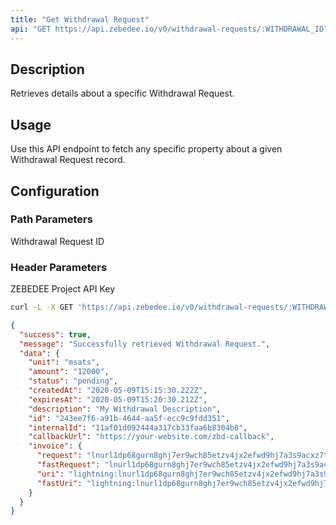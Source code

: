 ```yaml
---
title: "Get Withdrawal Request"
api: "GET https://api.zebedee.io/v0/withdrawal-requests/:WITHDRAWAL_ID"
---
```


## Description

Retrieves details about a specific Withdrawal Request.

## Usage

Use this API endpoint to fetch any specific property about a given Withdrawal Request record.

## Configuration

### Path Parameters

<ParamField required path="WITHDRAWAL_ID" type="string">
  Withdrawal Request ID
</ParamField>

### Header Parameters

<ParamField required header="apikey" type="string">
  ZEBEDEE Project API Key
</ParamField>

<RequestExample>

```bash Request
curl -L -X GET 'https://api.zebedee.io/v0/withdrawal-requests/:WITHDRAWAL_ID'
```

</RequestExample>

<ResponseExample>

```json Response
{
  "success": true,
  "message": "Successfully retrieved Withdrawal Request.",
  "data": {
    "unit": "msats",
    "amount": "12000",
    "status": "pending",
    "createdAt": "2020-05-09T15:15:30.222Z",
    "expiresAt": "2020-05-09T15:20:30.212Z",
    "description": "My Withdrawal Description",
    "id": "243ee7f6-a91b-4644-aa5f-ecc9c9fdd351",
    "internalId": "11af01d092444a317cb33faa6b8304b8",
    "callbackUrl": "https://your-website.com/zbd-callback",
    "invoice": {
      "request": "lnurl1dp68gurn8ghj7er9wch85etzv4jx2efwd9hj7a3s9acxz7tvdaskgtthd96xserjv9mkzmpdwfjhzat9wd6r7um9vdex2apaxfsnqvmz8pjx2ephxucnzdphxa3xzd3kvfjk2vnyxejnzdf3x93n2e3evesnsetyxsenzvesvdjrxdtrv9jxxdnzxaskxvm9vscrzeg58h24k",
      "fastRequest": "lnurl1dp68gurn8ghj7er9wch85etzv4jx2efwd9hj7a3s9acxz7tvdaskgtthd96xserjv9mkzmpdwfjhzat9wd6r7arpvu7hw6t5dpj8ycth2fjhzat9wd6zv6e385exzvpnvguxgetyxumnzvf5xumkycfkxe3x2efjvsmx2vf4xyckxdtx89nxzwr9vs6rxvfnxp3kgve4vdskgcekvgmkzcenv4jrqvt9yekkjmjhd96xserjv9mkzcnvv57nzv3sxqczvmtp0ptkjargv3exzampvfkx20f3xgcrqvpxv3jkvct4d36ygetnvdexjur5d9hku02d0ys9w6t5dpj8ycthv9kzq3r9wd3hy6tsw35k7m3xvdskcmrzv93kk0tgw368que69uhkgetk9eax2cn9v3jk2tnfduhhvvp0wpex7cm9wdej6amfw35xgunpwaskcttjv4ch2etnwsvtdjtq",
      "uri": "lightning:lnurl1dp68gurn8ghj7er9wch85etzv4jx2efwd9hj7a3s9acxz7tvdaskgtthd96xserjv9mkzmpdwfjhzat9wd6r7um9vdex2apaxfsnqvmz8pjx2ephxucnzdphxa3xzd3kvfjk2vnyxejnzdf3x93n2e3evesnsetyxsenzvesvdjrxdtrv9jxxdnzxaskxvm9vscrzeg58h24k",
      "fastUri": "lightning:lnurl1dp68gurn8ghj7er9wch85etzv4jx2efwd9hj7a3s9acxz7tvdaskgtthd96xserjv9mkzmpdwfjhzat9wd6r7arpvu7hw6t5dpj8ycth2fjhzat9wd6zv6e385exzvpnvguxgetyxumnzvf5xumkycfkxe3x2efjvsmx2vf4xyckxdtx89nxzwr9vs6rxvfnxp3kgve4vdskgcekvgmkzcenv4jrqvt9yekkjmjhd96xserjv9mkzcnvv57nzv3sxqczvmtp0ptkjargv3exzampvfkx20f3xgcrqvpxv3jkvct4d36ygetnvdexjur5d9hku02d0ys9w6t5dpj8ycthv9kzq3r9wd3hy6tsw35k7m3xvdskcmrzv93kk0tgw368que69uhkgetk9eax2cn9v3jk2tnfduhhvvp0wpex7cm9wdej6amfw35xgunpwaskcttjv4ch2etnwsvtdjtq"
    }
  }
}
```

</ResponseExample>

